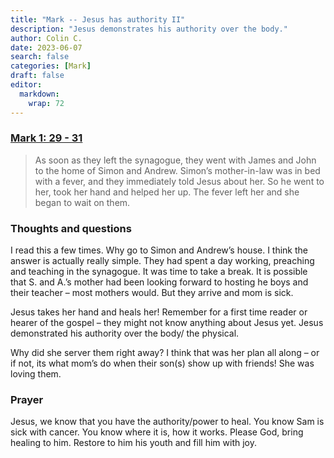 ```yaml
---
title: "Mark -- Jesus has authority II"
description: "Jesus demonstrates his authority over the body."
author: Colin C.
date: 2023-06-07
search: false
categories: [Mark]
draft: false
editor: 
  markdown: 
    wrap: 72
---
```


### [Mark 1: 29 - 31](https://www.bible.com/bible/111/MRK.1.NIV)

> As soon as they left the synagogue, they went with James and John to the home of Simon and Andrew. Simon’s mother-in-law was in bed with a fever, and they immediately told Jesus about her. So he went to her, took her hand and helped her up. The fever left her and she began to wait on them.


### Thoughts and questions

I read this a few times.  Why go to Simon and Andrew's house.  I think the answer is actually really simple.  They had spent a day working, preaching and teaching in the synagogue.  It was time to take a break.  It is possible that S. and A.'s mother had been looking forward to hosting he boys and their teacher -- most mothers would.  But they arrive and mom is sick.  

Jesus takes her hand and heals her! Remember for a first time reader or hearer of the gospel -- they might not know anything about Jesus yet.  Jesus demonstrated his authority over the body/ the physical. 

Why did she server them right away?  I think that was her plan all along -- or if not, its what mom's do when their son(s) show up with friends!  She was loving them. 


### Prayer

Jesus, we know that you have the authority/power to heal.  You know Sam is sick with cancer.  You know where it is, how it works.  Please God, bring healing to him.  Restore to him his youth and fill him with joy.  
